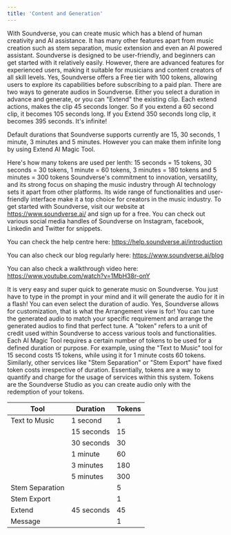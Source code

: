 ```yaml
---
title: 'Content and Generation'
---
```

<Accordion title="What can I do with Soundverse?">
 With Soundverse, you can create music which has a blend of human creativity and AI assistance. It has many other features apart from music creation such as stem separation, music extension and even an AI powered assistant.
</Accordion>
<Accordion title="Is Soundverse easy to use for beginners?">
  Soundverse is designed to be user-friendly, and beginners can get started with it relatively easily. However, there are advanced features for experienced users, making it suitable for musicians and content creators of all skill levels.
</Accordion>
<Accordion title="Is there a free trial available?">
 Yes, Soundverse offers a Free tier with 100 tokens, allowing users to explore its capabilities before subscribing to a paid plan.
</Accordion>
<Accordion title="What is the maximum length per track?">
 There are two ways to generate audios in Soundverse. Either you select a duration in advance and generate, or you can "Extend" the existing clip. Each extend actions, makes the clip 45 seconds longer. So if you extend a 60 second clip, it becomes 105 seconds long. If you Extend 350 seconds long clip, it becomes 395 seconds. It's infinite!

 Default durations that Soundverse supports currently are 15, 30 seconds, 1 minute, 3 minutes and 5 minutes. However you can make them infinite long by using Extend AI Magic Tool.

 Here's how many tokens are used per lenth:
 15 seconds = 15 tokens, 
 30 seconds = 30 tokens, 
 1 minute = 60 tokens, 
 3 minutes = 180 tokens and 
 5 minutes = 300 tokens
</Accordion>
<Accordion title="What sets Soundverse apart from other AI music platforms? ">
 Soundverse's commitment to innovation, versatility, and its strong focus on shaping the music industry through AI technology sets it apart from other platforms. Its wide range of functionalities and user-friendly interface make it a top choice for creators in the music industry.
</Accordion>
<Accordion title="How can I get started with Soundverse?">
 To get started with Soundverse, visit our website at https://www.soundverse.ai/ and sign up for a free.
</Accordion>
<Accordion title="Where can I get tutorial or snippets of Soundverse?">
  You can check out various social media handles of Soundverse on Instagram, facebook, Linkedin and Twitter for snippets.

  You can check the help centre here: https://help.soundverse.ai/introduction

  You can also check our blog regularly here: https://www.soundverse.ai/blog

  You can also check a walkthrough video here: https://www.youtube.com/watch?v=1MbH38r-onY

  
</Accordion>
<Accordion title="How do I generate music in Soundverse? ">
 It is very easy and super quick to generate music on Soundverse. You just have to type in the prompt in your mind and it will generate the audio for it in a flash! You can even select the duration of audio.
</Accordion>
<Accordion title="Can I customize the audio generated by Soundverse?">
  Yes, Soundverse allows for customization, that is what the Arrangement view is for! You can tune the generated audio to match your specific requirement and arrange the generated audios to find that perfect tune.
</Accordion>
<Accordion title="What is a token?">
  A "token" refers to a unit of credit used within Soundverse to access various tools and functionalities. Each AI Magic Tool requires a certain number of tokens to be used for a defined duration or purpose. For example, using the "Text to Music" tool for 15 second costs 15 tokens, while using it for 1 minute costs 60 tokens. Similarly, other services like "Stem Separation" or "Stem Export" have fixed token costs irrespective of duration. Essentially, tokens are a way to quantify and charge for the usage of services within this system.
</Accordion>
<Accordion title="What is the value of tokens?">
 Tokens are the  Soundverse Studio as you can create audio only with the redemption of your tokens.


| Tool            | Duration |   Tokens  |
| --------------- | -------- | ----------|
| Text to Music   | 1 second | 1         |
|                 |15 seconds|15         |
|                 |30 seconds|30         |
|                 |1 minute  |60         |
|                 |3 minutes |180        |
|                 |5 minutes |300        |
| Stem Separation |          |5          |
| Stem Export     |          |1          |
| Extend          |45 seconds| 45        |
| Message         |          | 1         |

</Accordion>